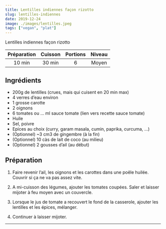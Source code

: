 ```yaml
---
title: Lentilles indiennes façon rizotto
slug: lentilles-indiennes
date: 2019-12-24
image: ./images/lentilles.jpeg
tags: ["vegan", "plat"]
---
```


<StyledParagraph>Lentilles indiennes façon rizotto</StyledParagraph>

| Préparation | Cuisson | Portions | Niveau |
| :-: | :-: | :-: | :-: |
| 10 min | 30 min | 6 | Moyen |

## Ingrédients
- <ListItem>200g de lentilles (crues, mais qui cuisent en 20 min max)</ListItem>
- <ListItem>4 verres d’eau environ</ListItem>
- <ListItem>1 grosse carotte</ListItem>
- <ListItem>2 oignons</ListItem>
- <ListItem>6 tomates ou … ml sauce tomate (lien vers recette sauce tomate)</ListItem>
- <ListItem>Huile</ListItem>
- <ListItem>Sel, poivre</ListItem>
- <ListItem>Epices au choix (curry, garam masala, cumin, paprika, curcuma, …)</ListItem>
- <ListItem>(Optionnel) ~3 cm3 de gingembre (à la fin)</ListItem>
- <ListItem>(Optionnel) 10 càs de lait de coco (au milieu)</ListItem>
- <ListItem>(Optionnel) 2 gousses d’ail (au début)</ListItem>

## Préparation

1. Faire revenir l’ail, les oignons et les carottes dans une poêle huilée. Couvrir si ça ne va pas assez vite.

2. A mi-cuisson des légumes, ajouter les tomates coupées. Saler et laisser mijoter à feu moyen avec un couvercle.

3. Lorsque le jus de tomate a recouvert le fond de la casserole, ajouter les lentilles et les épices, mélanger.

4. Continuer à laisser mijoter.

---
